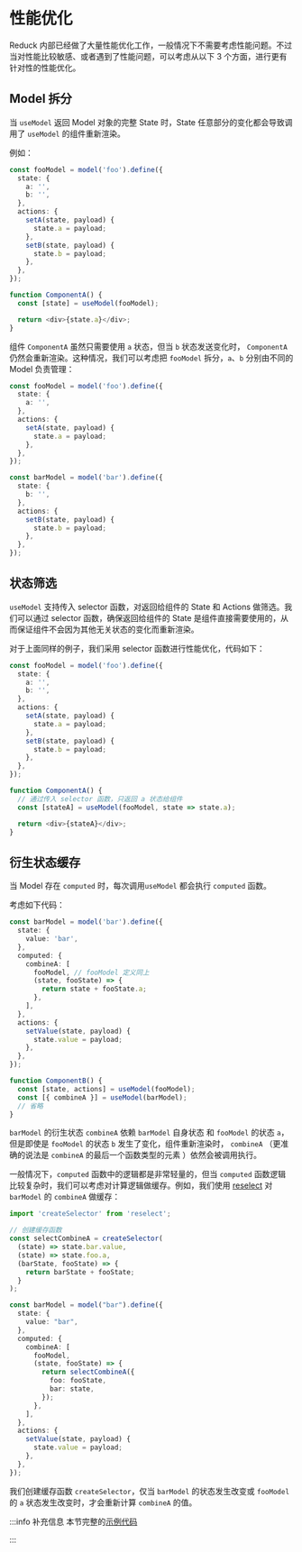 # 性能优化

Reduck 内部已经做了大量性能优化工作，一般情况下不需要考虑性能问题。不过当对性能比较敏感、或者遇到了性能问题，可以考虑从以下 3 个方面，进行更有针对性的性能优化。

## Model 拆分

当 `useModel` 返回 Model 对象的完整 State 时，State 任意部分的变化都会导致调用了 `useModel` 的组件重新渲染。

例如：

```ts
const fooModel = model('foo').define({
  state: {
    a: '',
    b: '',
  },
  actions: {
    setA(state, payload) {
      state.a = payload;
    },
    setB(state, payload) {
      state.b = payload;
    },
  },
});

function ComponentA() {
  const [state] = useModel(fooModel);

  return <div>{state.a}</div>;
}
```

组件 `ComponentA` 虽然只需要使用 `a` 状态，但当 `b` 状态发送变化时， `ComponentA` 仍然会重新渲染。这种情况，我们可以考虑把 `fooModel` 拆分，`a`、`b` 分别由不同的 Model 负责管理：

```ts
const fooModel = model('foo').define({
  state: {
    a: '',
  },
  actions: {
    setA(state, payload) {
      state.a = payload;
    },
  },
});

const barModel = model('bar').define({
  state: {
    b: '',
  },
  actions: {
    setB(state, payload) {
      state.b = payload;
    },
  },
});
```

## 状态筛选

`useModel` 支持传入 selector 函数，对返回给组件的 State 和 Actions 做筛选。我们可以通过 selector 函数，确保返回给组件的 State 是组件直接需要使用的，从而保证组件不会因为其他无关状态的变化而重新渲染。

对于上面同样的例子，我们采用 selector 函数进行性能优化，代码如下：

```ts
const fooModel = model('foo').define({
  state: {
    a: '',
    b: '',
  },
  actions: {
    setA(state, payload) {
      state.a = payload;
    },
    setB(state, payload) {
      state.b = payload;
    },
  },
});

function ComponentA() {
  // 通过传入 selector 函数，只返回 a 状态给组件
  const [stateA] = useModel(fooModel, state => state.a);

  return <div>{stateA}</div>;
}
```

## 衍生状态缓存

当 Model 存在 `computed` 时，每次调用`useModel` 都会执行 `computed` 函数。

考虑如下代码：

```ts
const barModel = model('bar').define({
  state: {
    value: 'bar',
  },
  computed: {
    combineA: [
      fooModel, // fooModel 定义同上
      (state, fooState) => {
        return state + fooState.a;
      },
    ],
  },
  actions: {
    setValue(state, payload) {
      state.value = payload;
    },
  },
});

function ComponentB() {
  const [state, actions] = useModel(fooModel);
  const [{ combineA }] = useModel(barModel);
  // 省略
}
```

`barModel` 的衍生状态 `combineA` 依赖 `barModel` 自身状态 和 `fooModel` 的状态 `a`，但是即使是 `fooModel` 的状态 `b` 发生了变化，组件重新渲染时， `combineA` （更准确的说法是 `combineA` 的最后一个函数类型的元素 ）依然会被调用执行。

一般情况下，`computed` 函数中的逻辑都是非常轻量的，但当 `computed` 函数逻辑比较复杂时，我们可以考虑对计算逻辑做缓存。例如，我们使用 [reselect](https://github.com/reduxjs/reselect) 对 `barModel` 的 `combineA` 做缓存：

```ts
import 'createSelector' from 'reselect';

// 创建缓存函数
const selectCombineA = createSelector(
  (state) => state.bar.value,
  (state) => state.foo.a,
  (barState, fooState) => {
    return barState + fooState;
  }
);

const barModel = model("bar").define({
  state: {
    value: "bar",
  },
  computed: {
    combineA: [
      fooModel,
      (state, fooState) => {
        return selectCombineA({
          foo: fooState,
          bar: state,
        });
      },
    ],
  },
  actions: {
    setValue(state, payload) {
      state.value = payload;
    },
  },
});
```

我们创建缓存函数 `createSelector`，仅当 `barModel` 的状态发生改变或 `fooModel` 的 `a` 状态发生改变时，才会重新计算 `combineA` 的值。

:::info 补充信息
本节完整的[示例代码](https://github.com/web-infra-dev/modern-js-examples/tree/main/examples/runtime-api/performance-optimization)

:::
